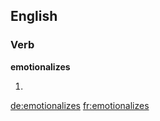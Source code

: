 
==English==

===Verb===
'''emotionalizes'''

# {{third-person singular of|[[emotionalize]]}}

[[de:emotionalizes]]
[[fr:emotionalizes]]
